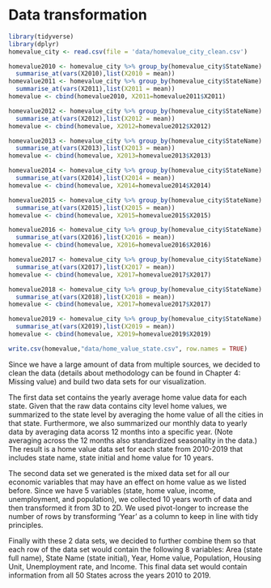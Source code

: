 # Data transformation

```r
library(tidyverse)
library(dplyr)
homevalue_city <- read.csv(file = 'data/homevalue_city_clean.csv')
```


```r
homevalue2010 <- homevalue_city %>% group_by(homevalue_city$StateName) %>% 
  summarise_at(vars(X2010),list(X2010 = mean))
homevalue2011 <- homevalue_city %>% group_by(homevalue_city$StateName) %>% 
  summarise_at(vars(X2011),list(X2011 = mean))
homevalue <- cbind(homevalue2010, X2011=homevalue2011$X2011)

homevalue2012 <- homevalue_city %>% group_by(homevalue_city$StateName) %>% 
  summarise_at(vars(X2012),list(X2012 = mean))
homevalue <- cbind(homevalue, X2012=homevalue2012$X2012)

homevalue2013 <- homevalue_city %>% group_by(homevalue_city$StateName) %>% 
  summarise_at(vars(X2013),list(X2013 = mean))
homevalue <- cbind(homevalue, X2013=homevalue2013$X2013)

homevalue2014 <- homevalue_city %>% group_by(homevalue_city$StateName) %>% 
  summarise_at(vars(X2014),list(X2014 = mean))
homevalue <- cbind(homevalue, X2014=homevalue2014$X2014)

homevalue2015 <- homevalue_city %>% group_by(homevalue_city$StateName) %>% 
  summarise_at(vars(X2015),list(X2015 = mean))
homevalue <- cbind(homevalue, X2015=homevalue2015$X2015)

homevalue2016 <- homevalue_city %>% group_by(homevalue_city$StateName) %>% 
  summarise_at(vars(X2016),list(X2016 = mean))
homevalue <- cbind(homevalue, X2016=homevalue2016$X2016)

homevalue2017 <- homevalue_city %>% group_by(homevalue_city$StateName) %>% 
  summarise_at(vars(X2017),list(X2017 = mean))
homevalue <- cbind(homevalue, X2017=homevalue2017$X2017)

homevalue2018 <- homevalue_city %>% group_by(homevalue_city$StateName) %>% 
  summarise_at(vars(X2018),list(X2018 = mean))
homevalue <- cbind(homevalue, X2017=homevalue2017$X2017)

homevalue2019 <- homevalue_city %>% group_by(homevalue_city$StateName) %>% 
  summarise_at(vars(X2019),list(X2019 = mean))
homevalue <- cbind(homevalue, X2019=homevalue2019$X2019)

write.csv(homevalue,"data/home_value_state.csv", row.names = TRUE)

```

Since we have a large amount of data from multiple sources, we decided to clean the data (details about methodology can be found in Chapter 4: Missing value) and build two data sets for our visualization. 

The first data set contains the yearly average home value data for each state. Given that the raw data contains city level home values, we summarized to the state level by averaging the home value of all the cities in that state. Furthermore, we also summarized our monthly data to yearly data by averaging data acorss 12 months into a specific year. (Note averaging across the 12 months also standardized seasonality in the data.) The result is a home value data set for each state from 2010-2019 that includes state name, state initial and home value for 10 years.

The second data set we generated is the mixed data set for all our economic variables that may have an effect on home value as we listed before. Since we have 5 variables (state, home value, income, unemployment, and population), we collected 10 years worth of data and then transformed it from 3D to 2D. We used pivot-longer to increase the number of rows by transforming 'Year' as a column to keep in line with tidy principles. 

Finally with these 2 data sets, we decided to further combine them so that each row of the data set would contain the following 8 variables: Area (state full name), State Name (state initial), Year, Home value, Population, Housing Unit, Unemployment rate, and Income. This final data set would contain information from all 50 States across the years 2010 to 2019.


